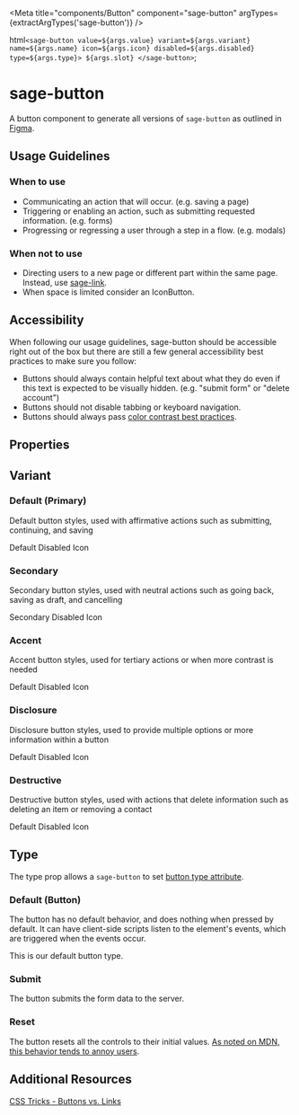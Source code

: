 


<Meta title="components/Button" component="sage-button" argTypes={extractArgTypes('sage-button')} />

  html` <sage-button value=${args.value} variant=${args.variant} name=${args.name} icon=${args.icon} disabled=${args.disabled} type=${args.type}> ${args.slot} </sage-button> `;

# sage-button

A button component to generate all versions of `sage-button` as outlined in [Figma](https://www.figma.com/file/sMbtLUHSt2vfKgKjyQ3052/%F0%9F%A7%A9-Sage-components?node-id=3%3A15&t=dIcvX1VtOu0FL0VE-0).

## Usage Guidelines

### When to use

- Communicating an action that will occur. (e.g. saving a page)
- Triggering or enabling an action, such as submitting requested information. (e.g. forms)
- Progressing or regressing a user through a step in a flow. (e.g. modals)

### When not to use

- Directing users to a new page or different part within the same page. Instead, use [sage-link](/docs/webcomponents-sage-link--external).
- When space is limited consider an IconButton.

## Accessibility

When following our usage guidelines, sage-button should be accessible right out of the box but there are still a few general accessibility best practices to make sure you follow:

- Buttons should always contain helpful text about what they do even if this text is expected to be visually hidden. (e.g. "submit form" or "delete account")
- Buttons should not disable tabbing or keyboard navigation.
- Buttons should always pass [color contrast best practices](https://www.w3.org/WAI/WCAG22/Understanding/contrast-minimum.html).

## Properties

<ArgsTable of="sage-button" />

## Variant

### Default (Primary)

Default button styles, used with affirmative actions such as submitting, continuing, and saving

<Story story={stories.Primary} />

<Canvas>
  <sage-button>Default</sage-button>
  <sage-button disabled="true">Disabled</sage-button>
  <sage-button icon="trashIcon">Icon</sage-button>
</Canvas>

### Secondary

Secondary button styles, used with neutral actions such as going back, saving as draft, and cancelling

<Story story={stories.Secondary} />

<Canvas>
  <sage-button variant="secondary">Secondary</sage-button>
  <sage-button variant="secondary" disabled="true">Disabled</sage-button>
  <sage-button variant="secondary" icon="trashIcon">Icon</sage-button>
</Canvas>

### Accent

Accent button styles, used for tertiary actions or when more contrast is needed

<Story story={stories.Accent} />

<Canvas>
  <sage-button variant="accent">Default</sage-button>
  <sage-button variant="accent" disabled="true">Disabled</sage-button>
  <sage-button variant="accent" icon="trashIcon">Icon</sage-button>
</Canvas>

### Disclosure

Disclosure button styles, used to provide multiple options or more information within a button

<Story story={stories.Disclosure} />

<Canvas>
  <sage-button variant="disclosure">Default</sage-button>
  <sage-button variant="disclosure" disabled="true">Disabled</sage-button>
  <sage-button variant="disclosure" icon="trashIcon">Icon</sage-button>
</Canvas>

### Destructive

Destructive button styles, used with actions that delete information such as deleting an item or removing a contact

<Story story={stories.Destructive} />

<Canvas>
  <sage-button variant="destructive">Default</sage-button>
  <sage-button variant="destructive" disabled="true">Disabled</sage-button>
  <sage-button variant="destructive" icon="trashIcon">Icon</sage-button>
</Canvas>

## Type

The type prop allows a `sage-button` to set [button type attribute](https://developer.mozilla.org/en-US/docs/Web/HTML/Element/button#attr-type).

### Default (Button)

The button has no default behavior, and does nothing when pressed by default. It can have client-side scripts listen to the element's events, which are triggered when the events occur.

This is our default button type.

### Submit

The button submits the form data to the server.

### Reset

The button resets all the controls to their initial values. [As noted on MDN, this behavior tends to annoy users](https://developer.mozilla.org/en-US/docs/Web/HTML/Element/button#attr-type).

## Additional Resources

[CSS Tricks - Buttons vs. Links](https://css-tricks.com/buttons-vs-links/)
